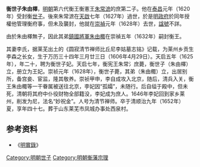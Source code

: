 '''衡世子朱由檡'''{{BD|？||1628年|catIdx=Z朱}}，[[明朝|明朝]]第六代衡王衡憲王[[朱常㵂|朱常㵂]]的庶第二子。他在[[泰昌|泰昌]]元年（1620年）受封衡[[世子|世子]]。後來朱常㵂在[[天啟|天啟]]七年（1627年）過世，於是[[明朝|明政府]]於同年授權他管理衡府事，但未及襲封，他就在[[崇禎|崇禎]]元年（1628年）去世，[[諡號|諡號]]不詳。

由於朱由檡無子，因此其弟[[鎮國將軍|鎮國將軍]][[朱由棷|朱由棷]]在崇禎五年（1632年）嗣封衡王。

其妻李氏，据莱芜出土的《圆寂清节禅师比丘尼李姑墓志铭》记载，为莱州乡贡生李森之长女，生于万历三十四年三月廿三日（1606年4月29日）。天启五年（1625年），年二十，聘为衡世子妃。天启七年，衡宪王朱常氵庶薨，衡世子（朱由檡）立，册立为王妃。崇祯元年（1628年），衡世子薨，其弟（朱由棷）立，出居别所，备宫妾、宦监，隆其敬养。崇祯甲申，李自成攻入北京，随后，清兵入关，衡王朱由棷等一干眷属被送往北京，李妃因“孤孀”，未随行。后自缢于殿中，但未死，清朝将其府中仆役财物全部籍没，李妃成为庶人。1646年李妃回到家乡莱州，削发为尼，法名“妙祝金”。人号为清节禅师。卒于清顺治九年（1652年）夏，享年四十七。葬于山东莱芜市凤城办事处西泉村。

==参考资料==
*《[[明實錄|明實錄]]》

{{s-start}}
{{s-before|父定王[[朱翊鑊|朱翊鑊]]|衡國國王}}
{{s-ttl|title=[[明朝藩王列表_(衡王系)|明衡國宗理]]|years=1627年－1628年}}
{{s-after|弟[[朱由棷|朱由棷]]|衡國國王}}
{{end}}

[[Category:明朝世子|Category:明朝世子]]
[[Category:明朝衡藩宗理|Category:明朝衡藩宗理]]